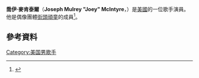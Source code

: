 {{Infobox musical artist <!-- See Wikipedia:WikiProject_Musicians -->
| name = Joey McIntyre
| image = Joebyisa.JPG
| caption = 
| background = solo_singer
| birth_name = Joseph Mulrey McIntyre
| birth_date = {{birth date and age|1972|12|31}}
| origin = {{USA}}[[麻薩諸塞州|麻薩諸塞州]][[尼德姆|尼德姆]]
| children = [[Griffin_McIntyre|Griffin McIntyre]], Rhys McIntyre, and Kira McIntyre
| genre = 流行
| associated_acts = [[New_Kids_on_the_Block|New Kids on the Block]], [[NKOTBSB|NKOTBSB]]
| occupation = [[Singer-songwriter|Singer-songwriter]], [[record_producer|record producer]], [[actor|actor]]
| years_active = 1985–現在  <small>(with NKOTB)</small><br>1998–present <small>(solo)
| spouse = Barrett Mcintyre
| label = C2<br>[[Work_Records|Work]]<br>Q<br>City Light<br>[[Atlantic|Atlantic]]
| website = [http://www.joeymcintyre.com Joey Official website]
}}

'''喬伊·麥肯泰爾'''（'''Joseph Mulrey "Joey" McIntyre'''，{{bd|1972年|12月31日}}）是[[美國|美國]]的一位歌手演員。他是偶像團體[[街頭頑童_(男孩團體)|街頭頑童]]的成員<ref>{{Cite web |url=http://www.bloody-disgusting.com/news/18657 |title=Special Doc for Rick Florino's Book 'Dolor: Lila' |accessdate=2016-03-23 |archive-date=2010-01-13 |archive-url=https://web.archive.org/web/20100113185917/http://www.bloody-disgusting.com/news/18657 |dead-url=no }}</ref>。

==參考資料==
{{Reflist}}
[[Category:美国男歌手|Category:美国男歌手]]